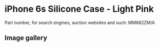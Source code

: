 
# iPhone 6s Silicone Case - Light Pink

Part number, for search engines, auction websites and such: MM682ZM/A

## Image gallery

<div style={{ width: '100%', maxWidth: '768px' }}>
<GalleryComponent
    images={[
      {
        original: "/everysource/MM682.webp",
        thumbnail: "/everypreview/MM682.webp",
      },
      {
        original: "/everysource/MM682_AV1_GOLD.webp",
        thumbnail: "/everypreview/MM682_AV1_GOLD.webp",
      },
      {
        original: "/everysource/MM682_AV1_SILVER.webp",
        thumbnail: "/everypreview/MM682_AV1_SILVER.webp",
      },
      {
        original: "/everysource/MM682_AV1_SPACE_GRAY.webp",
        thumbnail: "/everypreview/MM682_AV1_SPACE_GRAY.webp",
      }
    ]}
  />
</div>